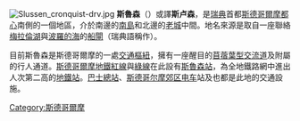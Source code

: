 [[File:Slussen_cronquist-drv.jpg|thumb]]
'''斯魯森'''（{{lang-sv|'''Slussen'''}}）或譯'''斯卢森'''，是[[瑞典|瑞典]]首都[[斯德哥爾摩|斯德哥爾摩]][[都心|都心]]南側的一個地區，介於南邊的[[南島_(斯德哥爾摩)|南島]]和北邊的[[斯德哥爾摩老城|老城]]中間。地名來源是取自一座聯絡[[梅拉倫湖|梅拉倫湖]]與[[波羅的海|波羅的海]]的[[船閘|船閘]]（瑞典語稱作{{lang|sv|sluss}}）。

目前斯魯森是斯德哥爾摩的一處[[交通樞紐|交通樞紐]]，擁有一座醒目的[[苜蓿葉型交流道|苜蓿葉型交流道]]及附屬的行人通道。[[斯德哥爾摩地鐵|斯德哥爾摩地鐵]][[斯德哥爾摩地鐵紅線|紅線]]與[[斯德哥爾摩地鐵綠線|綠線]]在此設有[[斯魯森站|斯魯森站]]，為全地鐵路網中進出人次第二高的[[地鐵站|地鐵站]]。[[巴士總站|巴士總站]]、[[斯德哥尔摩郊区电车|斯德哥尔摩郊区电车]]站及{{Link-en|動物園島渡輪|Djurgårdsfärjan}}也都是此地的交通設施。

{{Coord|59|19|16|N|18|04|19|E|region:SE_type:landmark|display=title}}
[[Category:斯德哥爾摩|Category:斯德哥爾摩]]